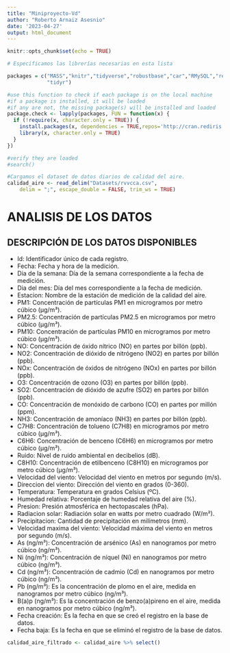 ```yaml
---
title: "Miniproyecto-Vd"
author: "Roberto Arnaiz Asesnio"
date: '2023-04-27'
output: html_document
---
```


```r
knitr::opts_chunk$set(echo = TRUE)
```

```r
# Especificamos las librerías necesarias en esta lista

packages = c("MASS","knitr","tidyverse","robustbase","car","RMySQL","readr",
             "tidyr")

#use this function to check if each package is on the local machine
#if a package is installed, it will be loaded
#if any are not, the missing package(s) will be installed and loaded
package.check <- lapply(packages, FUN = function(x) {
  if (!require(x, character.only = TRUE)) {
    install.packages(x, dependencies = TRUE,repos='http://cran.rediris.es')
    library(x, character.only = TRUE)
  }
})

#verify they are loaded
#search()
```

```r
#Cargamos el dataset de datos diarios de calidad del aire.
calidad_aire <- read_delim("Datasets/rvvcca.csv", 
    delim = ";", escape_double = FALSE, trim_ws = TRUE)
```
# ANALISIS DE LOS DATOS
## DESCRIPCIÓN DE LOS DATOS DISPONIBLES

- Id: Identificador único de cada registro.
- Fecha: Fecha y hora de la medición.
- Dia de la semana: Día de la semana correspondiente a la fecha de medición.
- Dia del mes: Día del mes correspondiente a la fecha de medición.
- Estacion: Nombre de la estación de medición de la calidad del aire.
- PM1: Concentración de partículas PM1 en microgramos por metro cúbico (µg/m³).
- PM2.5: Concentración de partículas PM2.5 en microgramos por metro cúbico (µg/m³).
- PM10: Concentración de partículas PM10 en microgramos por metro cúbico (µg/m³).
- NO: Concentración de óxido nítrico (NO) en partes por billón (ppb).
- NO2: Concentración de dióxido de nitrógeno (NO2) en partes por billón (ppb).
- NOx: Concentración de óxidos de nitrógeno (NOx) en partes por billón (ppb).
- O3: Concentración de ozono (O3) en partes por billón (ppb).
- SO2: Concentración de dióxido de azufre (SO2) en partes por billón (ppb).
- CO: Concentración de monóxido de carbono (CO) en partes por millón (ppm).
- NH3: Concentración de amoníaco (NH3) en partes por billón (ppb).
- C7H8: Concentración de tolueno (C7H8) en microgramos por metro cúbico (µg/m³).
- C6H6: Concentración de benceno (C6H6) en microgramos por metro cúbico (µg/m³).
- Ruido: Nivel de ruido ambiental en decibelios (dB).
- C8H10: Concentración de etilbenceno (C8H10) en microgramos por metro cúbico (µg/m³).
- Velocidad del viento: Velocidad del viento en metros por segundo (m/s).
- Direccion del viento: Dirección del viento en grados (0-360).
- Temperatura: Temperatura en grados Celsius (ºC).
- Humedad relativa: Porcentaje de humedad relativa del aire (%).
- Presion: Presión atmosférica en hectopascales (hPa).
- Radiacion solar: Radiación solar en watts por metro cuadrado (W/m²).
- Precipitacion: Cantidad de precipitación en milímetros (mm).
- Velocidad maxima del viento: Velocidad máxima del viento en metros por segundo (m/s).
- As (ng/m³): Concentración de arsénico (As) en nanogramos por metro cúbico (ng/m³).
- Ni (ng/m³): Concentración de níquel (Ni) en nanogramos por metro cúbico (ng/m³).
- Cd (ng/m³): Concentración de cadmio (Cd) en nanogramos por metro cúbico (ng/m³).
- Pb (ng/m³): Es la concentración de plomo en el aire, medida en nanogramos por metro cúbico (ng/m³).
- B(a)p (ng/m³): Es la concentración de benzo(a)pireno en el aire, medida en nanogramos por metro cúbico (ng/m³).
- Fecha creación: Es la fecha en que se creó el registro en la base de datos.
- Fecha baja: Es la fecha en que se eliminó el registro de la base de datos.

```r
calidad_aire_filtrado <- calidad_aire %>% select()
```


